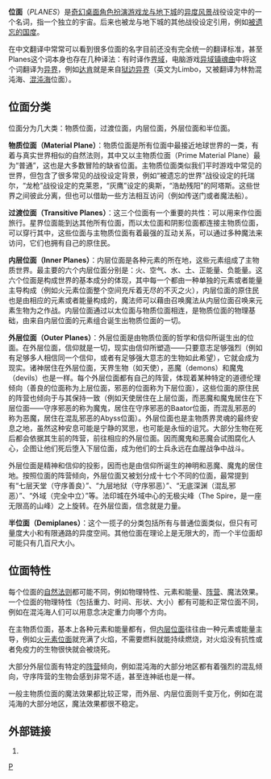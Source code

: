 {{Dablink|關於位面的原义，見{{le|位面 (密契主義)|Plane_(esotericism)}}}}

'''位面'''（''PLANES''）是[[奇幻|奇幻]][[桌面角色扮演游戏|桌面角色扮演游戏]][[龙与地下城|龙与地下城]]的[[异度风景|异度风景]]战役设定中的一个名词，指一个独立的宇宙。后来也被龙与地下城的其他战役设定引用，例如[[被遗忘的国度|被遗忘的国度]]。

在中文翻译中常常可以看到很多位面的名字目前还没有完全统一的翻译标准，甚至Planes这个词本身也存在几种译法：有时译作[[界域|界域]]，电脑游戏[[异域镇魂曲|异域镇魂曲]]中将这个词翻译为[[异界|异界]]，例如[[异域镇魂曲#出场人物|达肯]]就是来自[[混沌海位面|狱边异界]]（英文为Limbo，又被翻译为林勃混沌海、[[混沌海位面|混沌海]]位面）。

== 位面分类 ==
位面分为几大类：物质位面，过渡位面，内层位面，外层位面和半位面。

'''物质位面（Material Plane）'''：物质位面是所有位面中最接近地球世界的一类，有着与真实世界相似的自然法则，其中又以主物质位面（Prime Material Plane）最为“普通”，这也是大多数冒险的缺省位面。主物质位面类似我们平时游戏中常见的世界，但包含了很多常见的战役设定背景，例如“被遗忘的世界”战役设定的托瑞尔，“龙枪”战役设定的克莱恩，“灰鹰”设定的奥斯，“浩劫残阳”的阿塔斯。这些世界之间彼此分离，但也可以借助一些方法相互访问（例如传送门或者魔法船）。

'''过渡位面（Transitive Planes）'''：这三个位面有一个重要的共性：可以用来作位面旅行。星界位面能到达其他所有位面，而以太位面和阴影位面都连接主物质位面，可以穿行其中，这些位面与主物质位面有着最强的互动关系，可以通过多种魔法来访问，它们也拥有自己的原住民。

'''内层位面（Inner Planes）'''：内层位面是各种元素的所在地，这些元素组成了主物质世界。最主要的六个内层位面分别是：火、空气、水、土、正能量、负能量。这六个位面是构成世界的基本成分的体现，其中每一个都由一种单独的元素或者能量主导构成（例如火元素位面整个空间充斥着无尽的不灭之火），内层位面的原住民也是由相应的元素或者能量构成的，魔法师可以藉由召唤魔法从内层位面召唤来元素生物为之作战。内层位面通过以太位面与物质位面相连，是物质位面的物理基础，由来自内层位面的元素组合诞生出物质位面的一切。

'''外层位面（Outer Planes）'''：外层位面是由物质位面的哲学和信仰所诞生出的位面。在外层位面，信仰就是一切，现实由信仰所塑造——只要意志足够强烈（例如有足够多人相信同一个信仰，或者有足够强大意志的生物如此希望），它就会成为现实。诸神居住在外层位面，天界生物（如天使），恶魔（demons）和魔鬼（devils）也是一样。每个外层位面都有自己的阵营，体现着某种特定的道德伦理倾向（善良的位面称为上层位面，邪恶的位面称为下层位面），这些位面的原住民的阵营也倾向于与其保持一致（例如天使居住在上层位面，而恶魔和魔鬼居住在下层位面——守序邪恶的称为魔鬼，居住在守序邪恶的Baator位面，而混乱邪恶的称为恶魔，居住在混乱邪恶的Abyss位面）。外层位面也是主物质界灵魂的最终安息之地，虽然这种安息可能是宁静的冥思，也可能是永恒的诅咒。大部分生物在死后都会依据其生前的阵营，前往相应的外层位面。因而魔鬼和恶魔会试图腐化人心，企图让他们死后堕入下层位面，成为他们的士兵永远在血腥战争中战斗。

外层位面是精神和信仰的投影，因而也是由信仰所诞生的神明和恶魔、魔鬼的居住地。按照位面的阵营倾向，外层位面又被划分成十七个不同的位面，最常提到有“七层天堂（守序善良）”、“九层地狱（守序邪恶）”、“无底深渊（混乱邪恶）”、“外域（完全中立）”等。法印城在外域中心的无极尖峰（The Spire，是一座无限高的山峰）之上旋转。在外层位面，信念就是力量。

'''半位面（Demiplanes）'''：这个一揽子的分类包括所有与普通位面类似，但只有可量度大小和有限通路的异度空间。其他位面在理论上是无限大的，而一个半位面却可能只有几百尺大小。

== 位面特性 ==

每个位面的[[自然法则|自然法则]]都可能不同，例如物理特性、元素和能量、[[阵营_(龙与地下城)|阵营]]、魔法效果。一个位面的物理特性（包括重力、时间、形状、大小）都有可能和正常位面不同，例如在混沌海人们可以用意念决定重力向哪个方向。

在主物质位面，基本上各种元素和能量都有，但[[内层位面|内层位面]]往往由一种元素或能量主导，例如[[火元素位面|火元素位面]]就充满了火焰，不需要燃料就能持续燃烧，对火焰没有抗性或者免疫力的生物很快就会被烧死。

大部分外层位面有特定的[[阵营_(龙与地下城)|阵营]]倾向，例如混沌海的大部分地区都有着强烈的混乱倾向，守序阵营的生物会感到非常不适，甚至连神祇也是一样。

一般主物质位面的魔法效果都比较正常，而外层、内层位面则千变万化，例如在混沌海的大部分地区，魔法效果都很不稳定。

== 外部链接 ==

# {{cite web|url=http://www.dndfans.org/host/cityofdoors/planes/general/planesintro.htm|title=位面基本常识|publisher=异度风景中文站|accessdate=2008年6月19日|archive-url=https://web.archive.org/web/20081121020827/http://www.dndfans.org/host/cityofdoors/planes/general/planesintro.htm|archive-date=2008-11-21|dead-url=yes}}

[[Category:异度风景|P]]